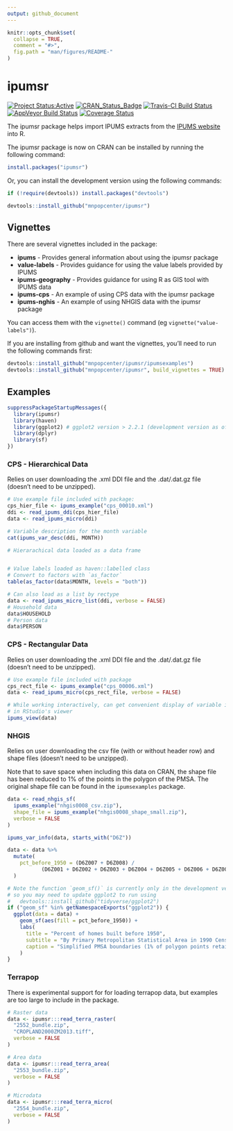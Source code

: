 ```yaml
---
output: github_document
---
```


<!-- README.md is generated from README.Rmd. Please edit that file -->

```r
knitr::opts_chunk$set(
  collapse = TRUE,
  comment = "#>",
  fig.path = "man/figures/README-"
)
```

# ipumsr #
[![Project Status:Active](http://www.repostatus.org/badges/latest/active.svg)](http://www.repostatus.org/#active)
[![CRAN_Status_Badge](http://www.r-pkg.org/badges/version/ipumsr)](http://cran.r-project.org/web/packages/ipumsr) 
[![Travis-CI Build Status](https://travis-ci.org/mnpopcenter/ipumsr.svg?branch=master)](https://travis-ci.org/mnpopcenter/ipumsr)
[![AppVeyor Build Status](https://ci.appveyor.com/api/projects/status/github/mnpopcenter/ipumsr?branch=master&svg=true)](https://ci.appveyor.com/project/mnpopcenter/ipumsr)
[![Coverage Status](https://codecov.io/gh/mnpopcenter/ipumsr/master.svg)](https://codecov.io/github/mnpopcenter/ipumsr?branch=master)

The ipumsr package helps import IPUMS extracts from the [IPUMS website](https://www.ipums.org) 
into R. 

The ipumsr package is now on CRAN can be installed by running the following command:
```r
install.packages("ipumsr")
```

Or, you can install the development version using the following commands:
```r
if (!require(devtools)) install.packages("devtools")

devtools::install_github("mnpopcenter/ipumsr")
```

## Vignettes ##
There are several vignettes included in the package:

- **ipums** - Provides general information about using the ipumsr package
- **value-labels** - Provides guidance for using the value labels provided by IPUMS
- **ipums-geography** - Provides guidance for using R as GIS tool with IPUMS data
- **ipums-cps** - An example of using CPS data with the ipumsr package
- **ipums-nghis** - An example of using NHGIS data with the ipumsr package

You can access them with the `vignette()` command (eg `vignette("value-labels")`).

If you are installing from github and want the vignettes, you'll need to run the following 
commands first:
```r
devtools::install_github("mnpopcenter/ipumsr/ipumsexamples")
devtools::install_github("mnpopcenter/ipumsr", build_vignettes = TRUE)
```

## Examples ##
```r
suppressPackageStartupMessages({
  library(ipumsr)
  library(haven)
  library(ggplot2) # ggplot2 version > 2.2.1 (development version as of 8/15/2017)
  library(dplyr)
  library(sf)
})
```

### CPS - Hierarchical Data ###
Relies on user downloading the .xml DDI file and the .dat/.dat.gz file (doesn't need to be unzipped).
```r
# Use example file included with package:
cps_hier_file <- ipums_example("cps_00010.xml")
ddi <- read_ipums_ddi(cps_hier_file)
data <- read_ipums_micro(ddi)

# Variable description for the month variable
cat(ipums_var_desc(ddi, MONTH))

# Hierarachical data loaded as a data frame


# Value labels loaded as haven::labelled class
# Convert to factors with `as_factor`
table(as_factor(data$MONTH, levels = "both"))

# Can also load as a list by rectype
data <- read_ipums_micro_list(ddi, verbose = FALSE)
# Household data
data$HOUSEHOLD
# Person data
data$PERSON
```


### CPS - Rectangular Data ###
Relies on user downloading the .xml DDI file and the .dat/.dat.gz file (doesn't need to be unzipped).
```r
# Use example file included with package
cps_rect_file <- ipums_example("cps_00006.xml")
data <- read_ipums_micro(cps_rect_file, verbose = FALSE)

# While working interactively, can get convenient display of variable information
# in RStudio's viewer
ipums_view(data)
```

### NHGIS ###
Relies on user downloading the csv file (with or without header row) and shape files (doesn't need to be unzipped).

Note that to save space when including this data on CRAN, the shape file has
been reduced to 1% of the points in the polygon of the PMSA. The original
shape file can be found in the `ipumsexamples` package.
```r
data <- read_nhgis_sf(
  ipums_example("nhgis0008_csv.zip"),
  shape_file = ipums_example("nhgis0008_shape_small.zip"),
  verbose = FALSE
)

ipums_var_info(data, starts_with("D6Z"))

data <- data %>%
  mutate(
    pct_before_1950 = (D6Z007 + D6Z008) / 
           (D6Z001 + D6Z002 + D6Z003 + D6Z004 + D6Z005 + D6Z006 + D6Z007 + D6Z008)
  )

# Note the function `geom_sf()` is currently only in the development version, 
# so you may need to update ggplot2 to run using 
#   devtools::install_github("tidyverse/ggplot2")
if ("geom_sf" %in% getNamespaceExports("ggplot2")) {
  ggplot(data = data) + 
    geom_sf(aes(fill = pct_before_1950)) + 
    labs(
      title = "Percent of homes built before 1950", 
      subtitle = "By Primary Metropolitan Statistical Area in 1990 Census", 
      caption = "Simplified PMSA boundaries (1% of polygon points retained)"
    )
}
```

### Terrapop ###
There is experimental support for for loading terrapop data, but examples are too large to include in the package.
```r
# Raster data
data <- ipumsr:::read_terra_raster(
  "2552_bundle.zip",
  "CROPLAND2000ZM2013.tiff",
  verbose = FALSE
)

# Area data
data <- ipumsr:::read_terra_area(
  "2553_bundle.zip",
  verbose = FALSE
)

# Microdata
data <- ipumsr:::read_terra_micro(
  "2554_bundle.zip",
  verbose = FALSE
)

```
